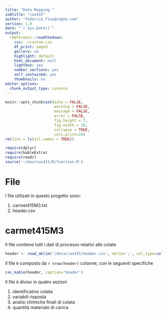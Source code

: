 ```yaml
---
title: "Data Mapping "
subtitle: "cas415"
author: "federico.fiou@cogne.com"
version: 1.0 
date: "`r Sys.Date()`"
output:
  rmdformats::readthedown:
    css: ./custom.css
    df_print: paged
    gallery: no
    highlight: default
    html_document: null
    lightbox: yes
    number_sections: yes
    self_contained: yes
    thumbnails: no
editor_options:
  chunk_output_type: console
---
```


```r
knitr::opts_chunk$set(echo = FALSE,
                      warning = FALSE,
                      message = FALSE,
                      error = FALSE,
                      fig.height = 7,
                      fig.width = 10,
                      collapse = TRUE,
                      cols.print=20)
rm(list = ls(all.names = TRUE))

require(dplyr)
require(kableExtra)
require(readr)
source('~/dev/cas415/R/function.R')
```

# File

I file utilizati in questo progetto sono: 

1. carmet415M3.txt
1. header.csv

# carmet415M3 

Il file contiene tutti i dati di processo relativi alle colate 



```r
header <- read_delim('/data/cas415/header.csv', delim=';', col_type=cols())
```

Il file è composto da `r nrow(header)` colonne, con le seguenti specifiche

```r
cas_kable(header, caption='header')
```

Il file è diviso in quatro sezioni 

1. identificativo colata
1. variabili risposta
1. analisi chimiche finali di colata
1. quantità materiale di carica